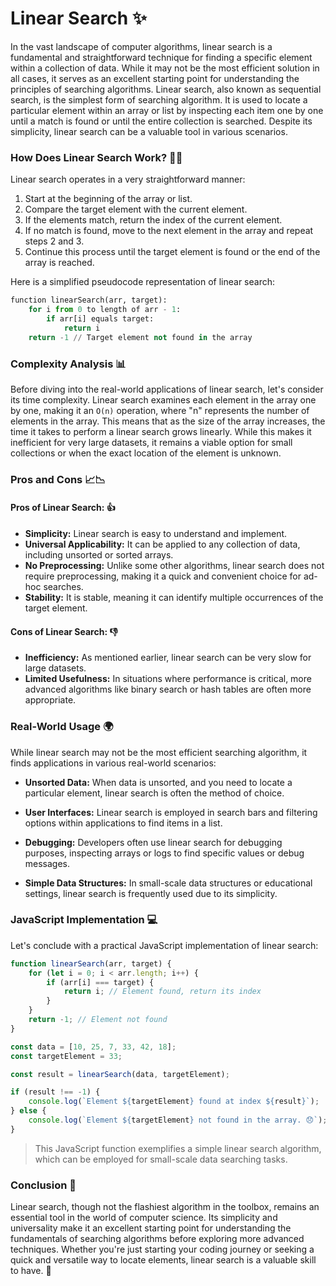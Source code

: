 # Linear Search ✨

In the vast landscape of computer algorithms, linear search is a fundamental and straightforward 
technique for finding a specific element within a collection of data. While it may not be the most 
efficient solution in all cases, it serves as an excellent starting point for understanding the 
principles of searching algorithms.
Linear search, also known as sequential search, is the simplest form of searching algorithm. 
It is used to locate a particular element within an array or list by inspecting each item one 
by one until a match is found or until the entire collection is searched. Despite its simplicity, 
linear search can be a valuable tool in various scenarios.


### How Does Linear Search Work? 🕵️‍♂️

Linear search operates in a very straightforward manner:

1. Start at the beginning of the array or list.
2. Compare the target element with the current element.
3. If the elements match, return the index of the current element.
4. If no match is found, move to the next element in the array and repeat steps 2 and 3.
5. Continue this process until the target element is found or the end of the array is reached.

Here is a simplified pseudocode representation of linear search:

```python
function linearSearch(arr, target):
    for i from 0 to length of arr - 1:
        if arr[i] equals target:
            return i
    return -1 // Target element not found in the array
```

### Complexity Analysis 📊

Before diving into the real-world applications of linear search, let's consider its time complexity.
Linear search examines each element in the array one by one, making it an `O(n)` operation, where "n" 
represents the number of elements in the array. This means that as the size of the array increases, 
the time it takes to perform a linear search grows linearly. While this makes it inefficient for very large 
datasets, it remains a viable option for small collections or when the exact location of the element is unknown.

### Pros and Cons 📈📉

#### Pros of Linear Search: 👍
- **Simplicity:** Linear search is easy to understand and implement.
- **Universal Applicability:** It can be applied to any collection of data, including unsorted or sorted arrays.
- **No Preprocessing:** Unlike some other algorithms, linear search does not require preprocessing, making it a quick and convenient choice for ad-hoc searches.
- **Stability:** It is stable, meaning it can identify multiple occurrences of the target element.

#### Cons of Linear Search: 👎
- **Inefficiency:** As mentioned earlier, linear search can be very slow for large datasets.
- **Limited Usefulness:** In situations where performance is critical, more advanced algorithms like binary search or hash tables are often more appropriate.


### Real-World Usage 🌍
While linear search may not be the most efficient searching algorithm, it finds applications in various real-world scenarios:

- **Unsorted Data:** When data is unsorted, and you need to locate a particular element, linear search is often the method of choice.

- **User Interfaces:** Linear search is employed in search bars and filtering options within applications to find items in a list.

- **Debugging:** Developers often use linear search for debugging purposes, inspecting arrays or logs to find specific values or debug messages.

- **Simple Data Structures:** In small-scale data structures or educational settings, linear search is frequently used due to its simplicity.

### JavaScript Implementation 💻
Let's conclude with a practical JavaScript implementation of linear search:

```js filename="linearSearch.js" copy
function linearSearch(arr, target) {
    for (let i = 0; i < arr.length; i++) {
        if (arr[i] === target) {
            return i; // Element found, return its index
        }
    }
    return -1; // Element not found
}

const data = [10, 25, 7, 33, 42, 18];
const targetElement = 33;

const result = linearSearch(data, targetElement);

if (result !== -1) {
    console.log(`Element ${targetElement} found at index ${result}`);
} else {
    console.log(`Element ${targetElement} not found in the array. 😞`);
}
```

> This JavaScript function exemplifies a simple linear search algorithm, which can be employed for small-scale data searching tasks.

### Conclusion 🎉

Linear search, though not the flashiest algorithm in the toolbox, 
remains an essential tool in the world of computer science. Its simplicity 
and universality make it an excellent starting point for understanding the 
fundamentals of searching algorithms before exploring more advanced techniques. 
Whether you're just starting your coding journey or seeking a quick and versatile 
way to locate elements, linear search is a valuable skill to have. 🌟